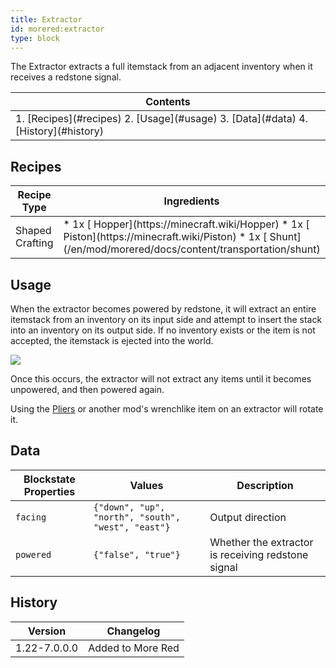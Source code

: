 ```yaml
---
title: Extractor
id: morered:extractor
type: block
---
```


The Extractor extracts a full itemstack from an adjacent inventory when it receives a redstone signal.

<table>
	<thead><tr><th>Contents</th></tr></thead>
	<tbody><tr><td>
		1. [Recipes](#recipes)
		2. [Usage](#usage)
		3. [Data](#data)
		4. [History](#history)
	</td></tr></tbody>
</table>

## Recipes

<table>
	<thead>
		<tr>
			<th>Recipe Type</th>
			<th>Ingredients</th>
			<th>Output</th>
			<th>Example</th>
		</tr>
	</thead>
	<tbody>
		<tr>
			<td>Shaped Crafting</td>
			<td style={{width: '30%'}}>
				* 1x [<ModAsset width={32} height={32} location='hopper'/> Hopper](https://minecraft.wiki/Hopper)
				* 1x [<ModAsset width={32} height={32} location='piston'/> Piston](https://minecraft.wiki/Piston)
				* 1x [<ModAsset width={32} height={32} location='morered:shunt'/> Shunt](/en/mod/morered/docs/content/transportation/shunt)
			</td>
			<td>
				* 1x Extractor
			</td>
			<td>
				![Shaped Crafting Recipe for Extractors](https://commoble.net/images/morered/recipes/extractor_recipe.png)
			</td>
		</tr>
	</tbody>
</table>

## Usage

When the extractor becomes powered by redstone, it will extract an entire itemstack from an inventory on its input side
and attempt to insert the stack into an inventory on its output side.
If no inventory exists or the item is not accepted, the itemstack is ejected into the world.

![](https://commoble.net/images/tubesreloaded/extractor.png)

Once this occurs, the extractor will not extract any items until it becomes unpowered, and then powered again.

Using the [Pliers](/en/mod/morered/docs/content/transportation/pliers) or another mod's wrenchlike item on an extractor will rotate it.

## Data

| Blockstate Properties | Values | Description
| --- | - | -
| `facing` | `{"down", "up", "north", "south", "west", "east"}` | Output direction
| `powered` | `{"false", "true"}` | Whether the extractor is receiving redstone signal

## History
| Version | Changelog
| --- | -
| 1.22-7.0.0.0 | Added to More Red
